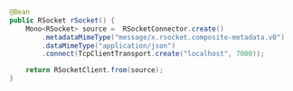 ```java
@Bean
public RSocket rSocket() {
    Mono<RSocket> source =  RSocketConnector.create()
        .metadataMimeType("message/x.rsocket.composite-metadata.v0")
        .dataMimeType("application/json")
        .connect(TcpClientTransport.create("localhost", 7000));

    return RSocketClient.from(source);
}
```
